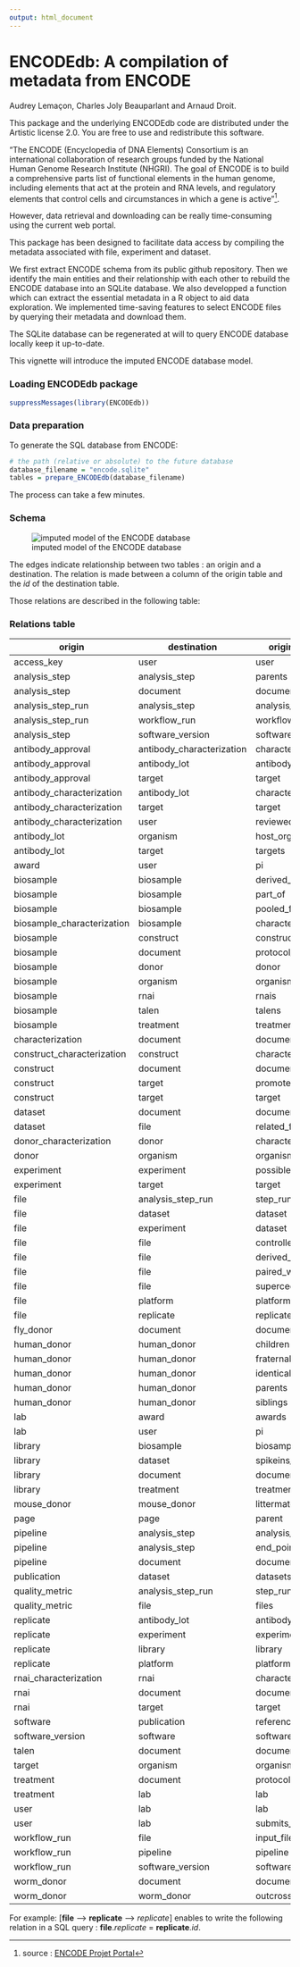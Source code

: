 ```yaml
---
output: html_document
---
```



ENCODEdb: A compilation of metadata from ENCODE
====================================================================
Audrey Lemaçon, Charles Joly Beauparlant and Arnaud Droit.

This package and the underlying ENCODEdb code are distributed under 
the Artistic license 2.0. You are free to use and redistribute this software. 

"The ENCODE (Encyclopedia of DNA Elements) Consortium is an international 
collaboration of research groups funded by the National Human Genome Research 
Institute (NHGRI). The goal of ENCODE is to build a comprehensive parts list of 
functional elements in the human genome, including elements that act at the 
protein and RNA levels, and regulatory elements that control cells and 
circumstances in which a gene is active"[^1].

However, data retrieval and downloading can be really time-consuming using 
the current web portal. 

This package has been designed to facilitate data access by compiling the 
metadata associated with file, experiment and dataset. 

We first extract ENCODE schema from its public github repository. 
Then we identify the main entities and their relationship with each other to 
rebuild the ENCODE database into an SQLite database. 
We also developped a function which can extract the essential metadata in a R 
object to aid data exploration.
We implemented time-saving features to select ENCODE files by querying their 
metadata and download them.

The SQLite database can be regenerated at will to query ENCODE database locally 
keep it up-to-date.

This vignette will introduce the imputed ENCODE database model.

### Loading ENCODEdb package

```r
suppressMessages(library(ENCODEdb))
```

### Data preparation

To generate the SQL database from ENCODE: 

```r
# the path (relative or absolute) to the future database
database_filename = "encode.sqlite"
tables = prepare_ENCODEdb(database_filename)
```

The process can take a few minutes.

### Schema
![imputed model of the ENCODE database](img/model.png)

The edges indicate relationship between two tables : an origin and a destination.
The relation is made between a column of the origin table and the *id* of the 
destination table.

Those relations are described in the following table:

### Relations table

|origin| destination|origin column|
|---------|------------|-------------|
|access_key|user|user|
|analysis_step|analysis_step|parents|
|analysis_step|document|documents|
|analysis_step_run|analysis_step|analysis_step|
|analysis_step_run|workflow_run|workflow_run|
|analysis_step|software_version|software_versions|
|antibody_approval|antibody_characterization|characterizations|
|antibody_approval|antibody_lot|antibody|
|antibody_approval|target|target|
|antibody_characterization|antibody_lot|characterizes|
|antibody_characterization|target|target|
|antibody_characterization|user|reviewed_by|
|antibody_lot|organism|host_organism|
|antibody_lot|target|targets|
|award|user|pi|
|biosample|biosample|derived_from|
|biosample|biosample|part_of|
|biosample|biosample|pooled_from|
|biosample_characterization|biosample|characterizes|
|biosample|construct|constructs|
|biosample|document|protocol_documents|
|biosample|donor|donor|
|biosample|organism|organism|
|biosample|rnai|rnais|
|biosample|talen|talens|
|biosample|treatment|treatments|
|characterization|document|documents|
|construct_characterization|construct|characterizes|
|construct|document|documents|
|construct|target|promoter_used|
|construct|target|target|
|dataset|document|documents|
|dataset|file|related_files|
|donor_characterization|donor|characterizes|
|donor|organism|organism|
|experiment|experiment|possible_controls|
|experiment|target|target|
|file|analysis_step_run|step_run|
|file|dataset|dataset|
|file|experiment|dataset|
|file|file|controlled_by|
|file|file|derived_from|
|file|file|paired_with|
|file|file|supercedes|
|file|platform|platform|
|file|replicate|replicate|
|fly_donor|document|documents|
|human_donor|human_donor|children|
|human_donor|human_donor|fraternal_twin|
|human_donor|human_donor|identical_twin|
|human_donor|human_donor|parents|
|human_donor|human_donor|siblings|
|lab|award|awards|
|lab|user|pi|
|library|biosample|biosample|
|library|dataset|spikeins_used|
|library|document|documents|
|library|treatment|treatments|
|mouse_donor|mouse_donor|littermates|
|page|page|parent|
|pipeline|analysis_step|analysis_steps|
|pipeline|analysis_step|end_points|
|pipeline|document|documents|
|publication|dataset|datasets|
|quality_metric|analysis_step_run|step_run|
|quality_metric|file|files|
|replicate|antibody_lot|antibody|
|replicate|experiment|experiment|
|replicate|library|library|
|replicate|platform|platform|
|rnai_characterization|rnai|characterizes|
|rnai|document|documents|
|rnai|target|target|
|software|publication|references|
|software_version|software|software|
|talen|document|documents|
|target|organism|organism|
|treatment|document|protocols|
|treatment|lab|lab|
|user|lab|lab|
|user|lab|submits_for|
|workflow_run|file|input_files|
|workflow_run|pipeline|pipeline|
|workflow_run|software_version|software_version|
|worm_donor|document|documents|
|worm_donor|worm_donor|outcrossed_strain|

For example:
[**file** ---> **replicate** ---> *replicate*] enables to write the following relation in a SQL query : **file**.*replicate* = **replicate**.*id*.

[^1]: source : [ENCODE Projet Portal ](https://www.encodeproject.org/)
